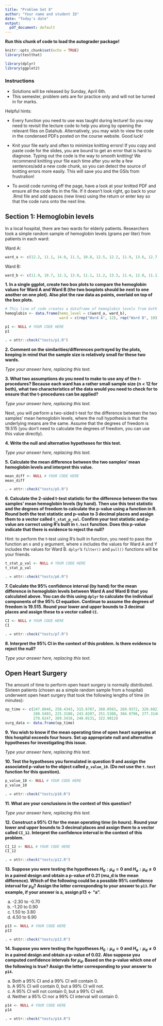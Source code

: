 ```yaml
---
title: "Problem Set 8"
author: "Your name and student ID"
date: "Today's date"
output:
  pdf_document: default
---
```


**Run this chunk of code to load the autograder package!**
```r
knitr::opts_chunk$set(echo = TRUE)
library(testthat)
```

```r
library(dplyr)
library(ggplot2)
```

### Instructions
* Solutions will be released by Sunday, April 6th.
* This semester, problem sets are for practice only and will not be turned in for marks.

Helpful hints:

- Every function you need to use was taught during lecture! So you may need to revisit the lecture code to help you along by opening the relevant files on Datahub. Alternatively, you may wish to view the code in the condensed PDFs posted on the course website. Good luck!

- Knit your file early and often to minimize knitting errors! If you copy and paste code for the slides, you are bound to get an error that is hard to diagnose. Typing out the code is the way to smooth knitting! We recommend knitting your file each time after you write a few sentences/add a new code chunk, so you can detect the source of knitting errors more easily. This will save you and the GSIs from frustration!

- To avoid code running off the page, have a look at your knitted PDF and ensure all the code fits in the file. If it doesn't look right, go back to your .Rmd file and add spaces (new lines) using the return or enter key so that the code runs onto the next line.

\newpage

## Section 1: Hemoglobin levels

In a local hospital, there are two wards for elderly patients. Researchers took a simple random sample of hemoglobin levels (grams per liter) from patients in each ward:

Ward A: 
```r
ward_a <- c(12.2, 11.1, 14.0, 11.3, 10.8, 12.5, 12.2, 11.9, 13.6, 12.7, 13.4, 13.7)
```

Ward B: 
```r
ward_b <- c(11.9, 10.7, 12.3, 13.9, 11.1, 11.2, 13.3, 11.4, 12.0, 11.1)
```

**1. In a single ggplot, create two box plots to compare the hemoglobin values for Ward A and Ward B (the two boxplots should be next to one another on one plot). Also plot the raw data as points, overlaid on top of the box plots.** 

```r
# This line of code creates a dataframe of hemoglobin levels from both wards
hemoglobin <- data.frame(hemo_level = c(ward_a, ward_b), 
                         ward = c(rep("Ward A", 12), rep("Ward B", 10)))
```

```r
p1 <- NULL # YOUR CODE HERE
p1


```

```r
. = ottr::check("tests/p1.R")
```

\newpage

**2. Comment on the similarities/differences portrayed by the plots, keeping in mind that the sample size is relatively small for these two wards.**

_Type your answer here, replacing this text._

\newpage

**3. What two assumptions do you need to make to use any of the t-procedures? Because each ward has a rather small sample size (n < 12 for both), what two characteristics of the data would you need to check for to ensure that the t-procedures can be applied?**

_Type your answer here, replacing this text._

\newpage

Next, you will perform a two-sided t-test for the difference between the two samples' mean hemoglobin levels, where the null hypothesis is that the underlying means are the same. Assume that the degrees of freedom is 19.515 (you don't need to calculate the degrees of freedom, you can use this value directly). 

**4. Write the null and alternative hypotheses for this test.**

_Type your answer here, replacing this text._

**5. Calculate the mean difference between the two samples' mean hemoglobin levels and interpret this value.**

```r
mean_diff <- NULL # YOUR CODE HERE
mean_diff

```

```r
. = ottr::check("tests/p5.R")
```

**6. Calculate the 2-sided t-test statistic for the difference between the two samples' mean hemoglobin levels (by hand). Then use this test statistic and the degrees of freedom to calculate the p-value using a function in R. Round both the test statistic and p-value to 3 decimal places and assign them to a vector called `t_stat_p_val`. Confirm your test statistic and p-value are correct using R's built in `t.test` function. Does this p-value indicate that there is evidence to reject the null?**

Hint: to perform the t-test using R's built in function, you need to pass the function an x and y argument, where x includes the values for Ward A and Y includes the values for Ward B. `dplyr`'s `filter()` and `pull()` functions will be your friends.

```r
t_stat_p_val <- NULL # YOUR CODE HERE
t_stat_p_val

```

```r
. = ottr::check("tests/p6.R")
```

**7. Calculate the 95% confidence interval (by hand) for the mean difference in hemoglobin levels between Ward A and Ward B that you calculated above. You can do this using `dplyr` to calculate the individual components of the 95% CI equation. Continue to assume the degrees of freedom is 19.515. Round your lower and upper bounds to 3 decimal places and assign these to a vector called `CI`.**

```r
CI <- NULL # YOUR CODE HERE
CI

```

```r
. = ottr::check("tests/p7.R")
```

**8. Interpret the 95% CI in the context of this problem. Is there evidence to reject the null?**

_Type your answer here, replacing this text._

\newpage

## Open Heart Surgery 

The amount of time to perform open heart surgery is normally distributed. Sixteen patients (chosen as a simple random sample from a hospital) underwent open heart surgery that took the following lengths of time (in minutes):

```r
op_time <- c(247.8648, 258.4343, 315.6787, 268.0563, 269.9372, 320.6821, 
             280.5493, 225.3180, 243.8207, 251.5388, 304.9706, 277.3140, 
             278.6247, 269.3418, 248.0131, 322.9812)
surg_data <- data.frame(op_time)
```

**9. You wish to know if the mean operating time of open heart surgeries at this hospital exceeds four hours. Set up appropriate null and alternative hypotheses for investigating this issue.**

_Type your answer here, replacing this text._

\newpage

**10. Test the hypotheses you formulated in question 9 and assign the associated p-value to the object called `p_value_10`. (Do not use the `t.test` function for this question).**

```r
p_value_10 <- NULL # YOUR CODE HERE
p_value_10

```

```r
. = ottr::check("tests/p10.R")
```

**11. What are your conclusions in the context of this question?**

_Type your answer here, replacing this text._

\newpage

**12. Construct a 95% CI for the mean operating time (in *hours*). Round your lower and upper bounds to 3 decimal places and assign them to a vector called `CI_12`. Interpret the confidence interval in the context of this problem.**

```r
CI_12 <- NULL # YOUR CODE HERE
CI_12

```

```r
. = ottr::check("tests/p12.R")
```

\newpage

**13. Suppose you were testing the hypotheses $H_0: \mu_d = 0$ and $H_a: \mu_d \neq 0$ in a paired design and obtain a p-value of 0.21 (mu_d is the mean difference). Which of the following could be a possible 95% confidence interval for $\mu_d$? Assign the letter corresponding to your answer to `p13`. For example, if your answer is a, assign p13 <- "a".**

a. -2.30 to -0.70
b. -1.20 to 0.90
c. 1.50 to 3.80
d. 4.50 to 6.90

```r
p13 <- NULL # YOUR CODE HERE
p13

```

```r
. = ottr::check("tests/p13.R")
```

\newpage

**14. Suppose you were testing the hypotheses $H_0: \mu_d = 0$ and $H_a: \mu_d \neq 0$ in a paired design and obtain a p-value of 0.02. Also suppose you computed confidence intervals for $\mu_d$. Based on the p-value which one of the following is true? Assign the letter corresponding to your answer to `p14`.**

a. Both a 95% CI and a 99% CI will contain 0.
b. A 95% CI will contain 0, but a 99% CI will not.
c. A 95% CI will not contain 0, but a 99% CI will.
d. Neither a 95% CI nor a 99% CI interval will contain 0.

```r
p14 <- NULL # YOUR CODE HERE
p14

```

```r
. = ottr::check("tests/p14.R")
```
